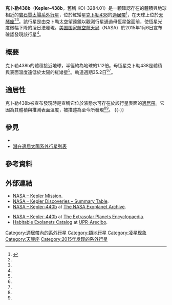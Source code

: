 {{noteTA
|G1=Astronomy
|1=zh-cn:空间望远镜; zh-tw:太空望遠鏡; zh-hk:太空望遠鏡;
|2=zh-cn:开普勒; zh-tw:克卜勒; zh-hk:開普勒;
}}
{{Planetbox begin
| name=Kepler-438b<ref name="NASA-20150106">{{cite web |last1=Clavin |first1=Whitney |last2=Chou |first2=Felicia |last3=Johnson |first3=Michele |title=NASA's Kepler Marks 1,000th Exoplanet Discovery, Uncovers More Small Worlds in Habitable Zones |url=http://www.jpl.nasa.gov/news/news.php?release=2015-003 |date=2015-01-06 |work=[[NASA|NASA]] |accessdate=2015-01-06 |archive-date=2015-01-07 |archive-url=https://web.archive.org/web/20150107031305/http://www.jpl.nasa.gov/news/news.php?release=2015-003 |dead-url=no }}</ref><ref name="TG-20150107-IS">{{cite news |last=Sample |first=Ian |title=Kepler 438b: Most Earth-like planet ever discovered could be home for alien life |url=http://www.theguardian.com/science/2015/jan/06/earth-like-planet-alien-life-kepler-438b |date=2015-01-07 |work=[[衛報|The Guardian]] |accessdate=2015-01-07 |archive-date=2015-01-06 |archive-url=https://web.archive.org/web/20150106221149/http://www.theguardian.com/science/2015/jan/06/earth-like-planet-alien-life-kepler-438b |dead-url=no }}</ref><ref name="Keplercitepaper-060115"/>
}}
{{Planetbox image
| image = Exoplanet Comparison Kepler-186 f.png
| caption = 克卜勒438b（右）與地球的體積比較
}}
{{Planetbox star
| star = [[克卜勒438|克卜勒438]] 
| constell= [[天琴座|天琴座]]<ref name="TG-20150107-IS" />
| RA = {{RA|18|46|35.000}}
| DEC= {{DEC|+41|57|3.93}}
| dist_ly = 470;<ref name="TG-20150107-IS" /> 475<ref name="NASA-20150106" />
| dist_pc = 145
| app_mag = 14.467
| mass = 0.540
| radius = 0.520
| temperature = 3748
| metallicity = 0.160
| age = 4.4 (+0.8, −0.7)<ref name="Keplercitepaper-060115"/>
}}
{{Planetbox character
| mass_earth = 
| radius_earth = 1.120
<!-- | density_cgs =  -->
 | temperature = {{convert|276|K|C}}
 | stellar_flux = 1.38
}}
{{Planetbox orbit
| period = 35.23319000
| orbital velocity =
| semimajor = 0.16600
| eccentricity = 0.03 (+0.01, −0.03)<ref name="Keplercitepaper-060115"/>
| inclination = 89.860
}}
{{Planetbox discovery
| discovery_date = 2015<ref name="EXP-2015-438b">{{cite web |author=Staff |title=Planet Kepler-438 b |url=http://exoplanet.eu/catalog/kepler-438_b/ |date=2015 |work=[[太陽系外行星百科|The Extrasolar Planets Encyclopaedia]] |accessdate=2015-01-11 |archive-date=2015-01-07 |archive-url=https://web.archive.org/web/20150107182543/http://exoplanet.eu/catalog/kepler-438_b/ |dead-url=no }}</ref>
| discoverers =
| discovery_site = [[克卜勒太空望遠鏡|克卜勒太空望遠鏡]]
| discovery_method = 凌日法
| detection_methods = 
| discovery_status = 已發表論文
}}
{{Planetbox catalog
| names = KOI-3284.01; Kepler-438 b; KOI-3284 b; K03284.01; WISE J184634.98+415704.0 b; KIC 6497146 b; 2MASS J18463499+4157039 b
}}
{{Planetbox reference
| star = Kepler-438
| planet = b
}}
{{Planetbox end}}

'''克卜勒438b'''（'''Kepler-438b'''，舊稱 KOI-3284.01）是一顆確認存在的體積與地球相近的[[類地行星|岩石質]][[太陽系外行星|太陽系外行星]]，位於紅矮星[[克卜勒438|克卜勒438]]的[[適居帶|適居帶]]<ref name="CD-20150106">{{cite web |last=Gilster |first=Paul |title=AAS: 8 New Planets in Habitable Zone |url=http://www.centauri-dreams.org/?p=32236 |date=2015-01-06 |work=Centauri-dreams.org |accessdate=2015-01-09 |archive-date=2015-01-09 |archive-url=https://web.archive.org/web/20150109152806/http://www.centauri-dreams.org/?p=32236 |dead-url=no }}</ref>，在天球上位於[[天琴座|天琴座]]<ref name="NASA-20150106" /><ref name="TG-20150107-IS" />。該行星是由克卜勒太空望遠鏡以觀測行星通過母恆星盤面前，使恆星光度微幅下降的凌日法發現。[[美国国家航空航天局|美国国家航空航天局]]（NASA）於2015年1月6日宣布確認發現該行星<ref name="NASA-20150106" />。

==概要==
克卜勒438b的體積接近地球，半徑約為地球的1.12倍。母恆星克卜勒438是體積與表面溫度遠低於太陽的紅矮星<ref name="CD-20150106" />。軌道週期35.2日<ref name="NASA-20150106" /><ref name="TG-20150107-IS" />。

==適居性==
克卜勒438b被宣布發現時是宣稱它位於液態水可存在於該行星表面的[[適居帶|適居帶]]。它因為其體積與推測表面溫度，被描述為至今所發現{{link-en|地球相似體|Earth analog|最類似地球的行星之一}}<ref name="NASA-20150106" /><ref name="TG-20150107-IS" />。
{{Auto images |title=克卜勒太空望遠鏡發現的，值得注意的太陽系外行星 |float=left |total width=600 |width1=200 |height1=100 |image1=KeplerExoplanets-NearEarthSize-HabitableZone-20150106.png |caption1=<center>已確認位於適居帶內的體積較小系外行星：<br>（[[克卜勒62e|克卜勒62e]]、[[克卜勒62f|克卜勒62f]]、[[克卜勒186f|克卜勒186f]]、{{link-en|克卜勒296e|Kepler-296e}}、{{link-en|克卜勒296f|Kepler-296f}}、克卜勒438b、[[克卜勒440b|克卜勒440b]]、[[克卜勒442b|克卜勒442b]]）<br>（克卜勒太空望遠鏡團隊於2015年1月6日宣布發現）<ref name="NASA-20150106">{{cite web |last1=Clavin |first1=Whitney |last2=Chou |first2=Felicia |last3=Johnson |first3=Michele |title=NASA's Kepler Marks 1,000th Exoplanet Discovery, Uncovers More Small Worlds in Habitable Zones |url=http://www.jpl.nasa.gov/news/news.php?release=2015-003 |date=2015-01-06 |work=[[NASA|NASA]] |accessdate=2015-01-06 }}</ref></center>}}
{{-}}

== 參見 ==
* {{link-en|紅矮星系統適居性|Habitability of red dwarf systems}}
* [[潛在適居太陽系外行星列表|潛在適居太陽系外行星列表]]

== 參考資料 ==
{{Reflist|colwidth=30em|refs=

<ref name="Keplercitepaper-060115">{{cite arXiv |eprint=1501.01101|last1=Torres|first1=Guillermo|title=Validation of Twelve Small Kepler Transiting Planets in the Habitable Zone|last2= Kipping|first2=David M.|last3=Fressin|first3=Francois|last4= Caldwell|first4=Douglas A.|last5= Twicken|first5=Joseph D.|last6=Ballard|first6=Sarah|last7= Batalha|first7=Natalie M.|last8= Bryson|first8=Stephen T.|last9= Ciardi|first9=David R.|last10= Henze|first10=Christopher E.|last11= Howell|first11=Steve B.|last12= Isaacson|first12=Howard T.|last13= Jenkins|first13=Jon M.|last14= Muirhead|first14=Philip S.|last15= Newton|first15=Elisabeth R.|last16= Petigura|first16=Erik A.|last17=Barclay|first17=Thomas|last18= Borucki|first18=William J.|last19= Crepp|first19=Justin R.|last20= Everett|first20=Mark E.|last21= Horch|first21=Elliott P.|last22= Howard|first22=Andrew W.|last23=Kolbl|first23=Rea|last24= Marcy|first24=Geoffrey W.|last25=McCauliff|first25=Sean|last26= Quintana|first26=Elisa V.|class=astro-ph.EP|year=2015}}</ref>

}}

== 外部連結 ==
{{Commons category|Kepler Mission}}
* [https://web.archive.org/web/20131105082102/http://www.nasa.gov/mission_pages/kepler/main/index.html NASA – Kepler Mission].
* [http://kepler.nasa.gov/Mission/discoveries/ NASA – Kepler Discoveries – Summary Table]{{Wayback|url=http://kepler.nasa.gov/Mission/discoveries/ |date=20160511054656 }}.
* [http://exoplanetarchive.ipac.caltech.edu/cgi-bin/DisplayOverview/nph-DisplayOverview?objname=Kepler-440+b&type=CONFIRMED_PLANET NASA – Kepler-440b] {{Wayback|url=http://exoplanetarchive.ipac.caltech.edu/cgi-bin/DisplayOverview/nph-DisplayOverview?objname=Kepler-440+b&type=CONFIRMED_PLANET |date=20190515155930 }} at [[美國國家航空暨太空總署系外行星資料庫|The NASA Exoplanet Archive]].
<!---Need => find name of exoplanet in table 
* [http://exoplanets.org/detail/Kepler-440_b NASA – Kepler-440b] at [[太阳系外行星轨道数据库|The Exoplanet Data Explorer]].
--->
* [http://exoplanet.eu/catalog/kepler-440_b/ NASA – Kepler-440b]{{Wayback|url=http://exoplanet.eu/catalog/kepler-440_b/ |date=20190903225459 }} at [[太陽系外行星百科|The Extrasolar Planets Encyclopaedia]].
* [http://phl.upr.edu/projects/habitable-exoplanets-catalog Habitable Exolanets Catalog]{{Wayback|url=http://phl.upr.edu/projects/habitable-exoplanets-catalog |date=20180211104253 }} at [[波多黎各大學阿雷西博分校|UPR-Arecibo]].


{{Extraterrestrial life}} 
{{portal bar|Astrobiology|Astronomy}}
{{Sky|18|46|35.000|+|41|57|03.93}}

[[Category:適居帶內的系外行星|Category:適居帶內的系外行星]]
[[Category:類地行星|Category:類地行星]]
[[Category:凌星现象|Category:凌星现象]]
[[Category:天琴座|Category:天琴座]]
[[Category:2015年发现的系外行星|Category:2015年发现的系外行星]]